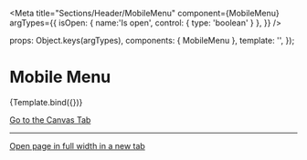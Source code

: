 
<Meta
  title="Sections/Header/MobileMenu"
  component={MobileMenu}
  argTypes={{
    isOpen: { name:'Is open', control: { type: 'boolean' } },
  }}
/>

  props: Object.keys(argTypes),
  components: { MobileMenu },
  template: '<MobileMenu :isOpen="isOpen" />',
});

# Mobile Menu

<Canvas>
  <Story
    name="Example"
    args={{
      isOpen: false,
    }}
  >
    {Template.bind({})}
  </Story>
</Canvas>

<ArgsTable story="Example" />

<a href="?path=/story/sections-header-mobilemenu--example">Go to the Canvas Tab</a>

---

<a href="?id=sections-header-mobilemenu--example" target="_blank">Open page in full width in a new tab</a>



